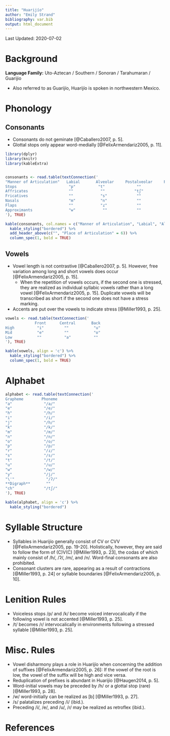 ```yaml
---
title: "Huarijío"
author: "Emily Strand"
bibliography: var.bib
output: html_document
---
```


Last Updated: 2020-07-02

# Background

**Language Family:** Uto-Aztecan / Southern / Sonoran / Tarahumaran / Guarijio

* Also referred to as Guarijío, Huarijío is spoken in northwestern Mexico.

# Phonology

## Consonants

* Consonants do not geminate [@Caballero2007, p. 5].
* Glottal stops only appear word-medially [@FelixArmendariz2005, p. 11].

```r

library(dplyr)
library(knitr)
library(kableExtra)


consonants <- read.table(textConnection('
"Manner of Articulation"   Labial       Alveolar     Postalveolar     Palatal     Velar      Glottal    
Stops                       "p"          "t"              ""             ""        "k"         "ʔ"
Affricates                  ""            ""             "tʃ"            ""        ""          ""
Fricatives                  ""            "s"             ""             ""        "h"         ""
Nasals                      "m"           "n"             ""             ""        ""          ""
Flaps                       ""            "ɾ"             ""             ""        ""          ""
Approximants                "w"            ""             ""             "j"       ""          ""
'), TRUE)

kable(consonants, col.names = c("Manner of Articulation", "Labial", "Alveolar", "Postalveolar", "Palatal", "Velar", "Glottal"), align = 'c') %>%
  kable_styling("bordered") %>%
  add_header_above(c("", "Place of Articulation" = 6)) %>%
  column_spec(1, bold = TRUE)
```

## Vowels

* Vowel length is not contrastive [@Caballero2007, p. 5]. However, free variation among long and short vowels does occur [@FelixArmendariz2005, p. 15].
    - When the repetition of vowels occurs, if the second one is stressed, they are realized as individual syllabic vowels rather than a long vowel [@FelixArmendariz2005, p. 15]. Duplicate vowels will be transcribed as short if the second one does not have a stress marking.
* Accents are put over the vowels to indicate stress [@Miller1993, p. 25].

```r

vowels <- read.table(textConnection('
             Front      Central       Back
High          "i"         ""           "u"
Mid           "e"         ""           "o"
Low           ""          "a"          ""
'), TRUE)

kable(vowels, align = 'c') %>%
  kable_styling("bordered") %>%
  column_spec(1, bold = TRUE)
```      

# Alphabet

```r

alphabet <- read.table(textConnection('
Grapheme        Phoneme
"a"              "/a/"  
"e"              "/e/"  
"h"              "/h/"  
"i"              "/i/"  
"j"              "/h/"  
"k"              "/k/"  
"m"              "/m/"  
"n"              "/n/"  
"o"              "/o/"  
"p"              "/p/"  
"r"              "/ɾ/"  
"s"              "/s/"  
"t"              "/t/"  
"u"              "/u/"  
"w"              "/w/"  
"y"              "/j/"  
"\'"              "/ʔ/"  
**Digraph**       ""
"ch"             "/tʃ/"  
'), TRUE)

kable(alphabet, align = 'c') %>%
  kable_styling("bordered")
```

# Syllable Structure

* Syllables in Huarijío generally consist of CV or CVV [@FelixArmendariz2005, pp. 19-20]. Holistically, however, they are said to follow the form of (C)V(C) [@Miller1993, p. 23], the codas of which mainly consist of /h/, /ʔ/, /m/, and /n/. Word-final consonants are also prohibited.
* Consonant clusters are rare, appearing as a result of contractions [@Miller1993, p. 24] or syllable boundaries [@FelixArmendariz2005, p. 10].

# Lenition Rules

* Voiceless stops /p/ and /k/ become voiced intervocalically if the following vowel is not accented [@Miller1993, p. 25].
* /t/ becomes /ɾ/ intervocalically in environments following a stressed syllable [@Miller1993, p. 25].

# Misc. Rules

* Vowel disharmony plays a role in Huarijío when concerning the addition of suffixes [@FelixArmendariz2005, p. 26]: If the vowel of the root is low, the vowel of the suffix will be high and vice versa.
* Reduplication of prefixes is abundant in Huarijío [@Haugen2014, p. 5].
* Word-initial vowels may be preceded by /h/ or a glottal stop (rare) [@Miller1993, p. 28].
* /w/ word-initially can be realized as [b] [@Miller1993, p. 27].
* /s/ palatalizes preceding /i/ (ibid.).
* Preceding /i/, /e/, and /u/, /ɾ/ may be realized as retroflex (ibid.).

# References
